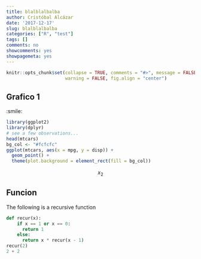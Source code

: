 ```yaml
---
title: blalblalbalba
author: Cristóbal Alcázar
date: '2017-12-17'
slug: blalblalbalba
categories: ["R", "test"]
tags: []
comments: no
showcomments: yes
showpagemeta: yes
---
```

```r
knitr::opts_chunk$set(collapse = TRUE, comments = "#>", message = FALSE,
                      warning = FALSE, fig.align = "center")
```

## Grafico 1

:smile:

```r
library(ggplot2)
library(dplyr)
# see a few observations...
head(mtcars)
bg_col <- "#fcfcfc"
ggplot(mtcars, aes(x = mpg, y = disp)) +
  geom_point() +
  theme(plot.background = element_rect(fill = bg_col))
```

$$x_2$$

## Funcion

The following is a recursive function
```python
def recur(x):
    if x == 1 or x == 0:
      return 1
    else:
      return x * recur(x - 1)
recur(2)    
2 + 2
```